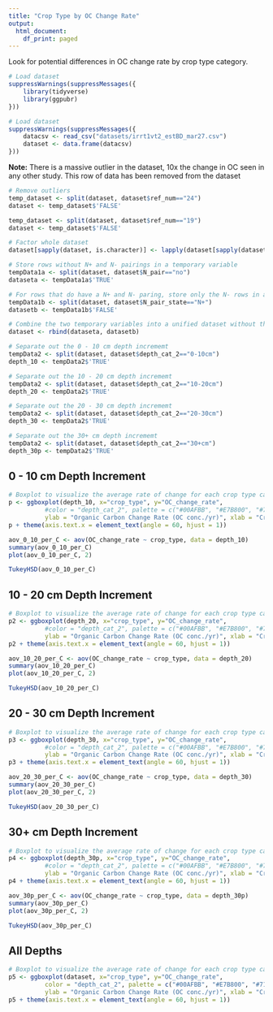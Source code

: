 ```yaml
---
title: "Crop Type by OC Change Rate"
output:
  html_document:
    df_print: paged
---
```


Look for potential differences in OC change rate by crop type category.

```r
# Load dataset
suppressWarnings(suppressMessages({
    library(tidyverse)
    library(ggpubr)
}))
```


```r
# Load dataset
suppressWarnings(suppressMessages({
    datacsv <- read_csv("datasets/irrt1vt2_estBD_mar27.csv")
    dataset <- data.frame(datacsv)
}))
```

<b>Note:</b> There is a massive outlier in the dataset, 10x the change in OC seen in any other study.  This row of data has been removed from the dataset

```r
# Remove outliers
temp_dataset <- split(dataset, dataset$ref_num=="24")
dataset <- temp_dataset$'FALSE'

temp_dataset <- split(dataset, dataset$ref_num=="19")
dataset <- temp_dataset$'FALSE'
```

```r
# Factor whole dataset
dataset[sapply(dataset, is.character)] <- lapply(dataset[sapply(dataset, is.character)], as.factor)

# Store rows without N+ and N- pairings in a temporary variable
tempData1a <- split(dataset, dataset$N_pair=="no")
dataseta <- tempData1a$'TRUE'

# For rows that do have a N+ and N- paring, store only the N- rows in a temporary variable
tempData1b <- split(dataset, dataset$N_pair_state=="N+")
datasetb <- tempData1b$'FALSE'

# Combine the two temporary variables into a unified dataset without the N+ treatments where such pairings exist in the dataset
dataset <- rbind(dataseta, datasetb)

# Separate out the 0 - 10 cm depth incrememt
tempData2 <- split(dataset, dataset$depth_cat_2=="0-10cm")
depth_10 <- tempData2$'TRUE'

# Separate out the 10 - 20 cm depth incrememt
tempData2 <- split(dataset, dataset$depth_cat_2=="10-20cm")
depth_20 <- tempData2$'TRUE'

# Separate out the 20 - 30 cm depth incrememt
tempData2 <- split(dataset, dataset$depth_cat_2=="20-30cm")
depth_30 <- tempData2$'TRUE'

# Separate out the 30+ cm depth incrememt
tempData2 <- split(dataset, dataset$depth_cat_2=="30+cm")
depth_30p <- tempData2$'TRUE'
```


## 0 - 10 cm Depth Increment

```r
# Boxplot to visualize the average rate of change for each crop type category
p <- ggboxplot(depth_10, x="crop_type", y="OC_change_rate", 
          #color = "depth_cat_2", palette = c("#00AFBB", "#E7B800", "#71f442", "#fc79e6"),
          ylab = "Organic Carbon Change Rate (OC conc./yr)", xlab = "Crop Type")
p + theme(axis.text.x = element_text(angle = 60, hjust = 1))
```


```r
aov_0_10_per_C <- aov(OC_change_rate ~ crop_type, data = depth_10)
summary(aov_0_10_per_C)
plot(aov_0_10_per_C, 2)

TukeyHSD(aov_0_10_per_C)
```


## 10 - 20 cm Depth Increment

```r
# Boxplot to visualize the average rate of change for each crop type category
p2 <- ggboxplot(depth_20, x="crop_type", y="OC_change_rate", 
          #color = "depth_cat_2", palette = c("#00AFBB", "#E7B800", "#71f442", "#fc79e6"),
          ylab = "Organic Carbon Change Rate (OC conc./yr)", xlab = "Crop Type")
p2 + theme(axis.text.x = element_text(angle = 60, hjust = 1))
```


```r
aov_10_20_per_C <- aov(OC_change_rate ~ crop_type, data = depth_20)
summary(aov_10_20_per_C)
plot(aov_10_20_per_C, 2)

TukeyHSD(aov_10_20_per_C)
```


## 20 - 30 cm Depth Increment

```r
# Boxplot to visualize the average rate of change for each crop type category
p3 <- ggboxplot(depth_30, x="crop_type", y="OC_change_rate", 
          #color = "depth_cat_2", palette = c("#00AFBB", "#E7B800", "#71f442", "#fc79e6"),
          ylab = "Organic Carbon Change Rate (OC conc./yr)", xlab = "Crop Type")
p3 + theme(axis.text.x = element_text(angle = 60, hjust = 1))
```


```r
aov_20_30_per_C <- aov(OC_change_rate ~ crop_type, data = depth_30)
summary(aov_20_30_per_C)
plot(aov_20_30_per_C, 2)

TukeyHSD(aov_20_30_per_C)
```


## 30+ cm Depth Increment

```r
# Boxplot to visualize the average rate of change for each crop type category
p4 <- ggboxplot(depth_30p, x="crop_type", y="OC_change_rate", 
          #color = "depth_cat_2", palette = c("#00AFBB", "#E7B800", "#71f442", "#fc79e6"),
          ylab = "Organic Carbon Change Rate (OC conc./yr)", xlab = "Crop Type")
p4 + theme(axis.text.x = element_text(angle = 60, hjust = 1))
```


```r
aov_30p_per_C <- aov(OC_change_rate ~ crop_type, data = depth_30p)
summary(aov_30p_per_C)
plot(aov_30p_per_C, 2)

TukeyHSD(aov_30p_per_C)
```


## All Depths

```r
# Boxplot to visualize the average rate of change for each crop type category
p5 <- ggboxplot(dataset, x="crop_type", y="OC_change_rate", 
          color = "depth_cat_2", palette = c("#00AFBB", "#E7B800", "#71f442", "#fc79e6"),
          ylab = "Organic Carbon Change Rate (OC conc./yr)", xlab = "Crop Type")
p5 + theme(axis.text.x = element_text(angle = 60, hjust = 1))
```

